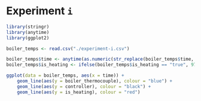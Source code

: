 # Experiment `i`

```r
library(stringr)
library(anytime)
library(ggplot2)

boiler_temps <- read.csv("./experiment-i.csv")

boiler_temps$time <- anytime(as.numeric(str_replace(boiler_temps$time, "s", "")))
boiler_temps$is_heating <- ifelse(boiler_temps$is_heating == "true", 97, NA)
```


```r
ggplot(data = boiler_temps, aes(x = time)) +
    geom_line(aes(y = boiler_thermocouple), colour = "blue") +
    geom_line(aes(y = controller), colour = "black") +
    geom_line(aes(y = is_heating), colour = "red")
```

